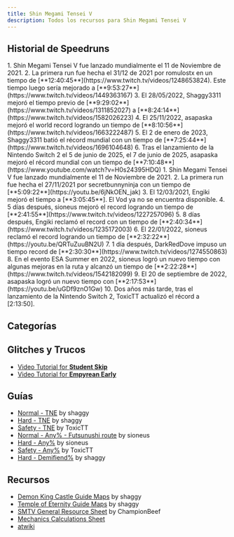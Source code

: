 ```yaml
---
title: Shin Megami Tensei V
description: Todos los recursos para Shin Megami Tensei V
---
```



<DocsHero 
    content="Shin Megami Tensei V es la última entrega de la saga de Shin Megami Tensei, siendo la primera en tener un mundo semi abierto que alienta al jugador a explorar."
    srcUrl={cover}
    alt="Shin Megami Tensei V Cover"
/>

<LinkCard title="Leaderboards" href="https://www.speedrun.com/smtv" description=" Ver todas las runs en Speedrun.com"/>

## Historial de Speedruns
<Tabs>
    <TabItem label="Hard TNE">
        <Steps>
            1. Shin Megami Tensei V fue lanzado mundialmente el 11 de Noviembre de 2021.
            2. La primera run fue hecha el 31/12 de 2021 por romulostx en un tiempo de [**12:40:45**](https://www.twitch.tv/videos/1248653824). Este tiempo luego sería mejorado a [**9:53:27**](https://www.twitch.tv/videos/1449363167)
            3. El 28/05/2022, Shaggy3311 mejoró el tiempo previo de [**9:29:02**](https://www.twitch.tv/videos/1311852027) a [**8:24:14**](https://www.twitch.tv/videos/1582026223)
            4. El 25/11/2022, asapaska mejoró el world record logrando un tiempo de [**8:10:56**](https://www.twitch.tv/videos/1663222487)
            5. El 2 de enero de 2023, Shaggy3311 batió el récord mundial con un tiempo de [**7:25:44**](https://www.twitch.tv/videos/1696104648)
            6. Tras el lanzamiento de la Nintendo Switch 2 el 5 de junio de 2025, el 7 de junio de 2025, asapaska mejoró el récord mundial con un tiempo de [**7:10:48**](https://www.youtube.com/watch?v=H0s24395HDQ)
            </Steps>
    </TabItem>
    <TabItem label="Safety Any%">
        <Steps>
        1. Shin Megami Tensei V fue lanzado mundialmente el 11 de Noviembre de 2021.
        2. La primera run fue hecha el 27/11/2021 por secretbunnyninja con un tiempo de [**5:09:22**](https://youtu.be/6jNkOEN_jak)
        3. El 12/03/2021, Engiki mejoró el tiempo a [**3:05:45**]. El Vod ya no se encuentra disponible.
        4. 5 días después, sioneus mejoró el record logrando un tiempo de [**2:41:55**](https://www.twitch.tv/videos/1227257096)
        5. 8 días después, Engiki reclamó el record con un tiempo de [**2:40:34**](https://www.twitch.tv/videos/1235172003)
        6. El 22/01/2022, sioneus reclamó el record logrando un tiempo de [**2:32:22**](https://youtu.be/QRTuZuuBN2U)
        7. 1 día después, DarkRedDove impuso un tiempo record de [**2:30:30**](https://www.twitch.tv/videos/1274550863)
        8. En el evento ESA Summer en 2022, sioneus logró un nuevo tiempo con algunas mejoras en la ruta y alcanzó un tiempo de [**2:22:28**](https://www.twitch.tv/videos/1542182099)
        9. El 20 de septiembre de 2022, asapaska logró un nuevo tiempo con [**2:17:53**](https://youtu.be/uGDf9znO1Gw)
10. Dos años más tarde, tras el lanzamiento de la Nintendo Switch 2, ToxicTT actualizó el récord a [2:13:50].
</Steps>
    </TabItem>
</Tabs>

## Categorías
<CardGrid>
    <Card title="True Neutral Ending"></Card>
    <Card title="Any%"></Card>
    <Card title="All Bosses"></Card>
    <Card title="Demifiend%"></Card>
</CardGrid>

## Glitches y Trucos
- [Video Tutorial for **Student Skip**](https://www.youtube.com/watch?v=P9axb5forXU)
- [Video Tutorial for **Empyrean Early**](https://www.youtube.com/watch?v=Q2nPlbozqmk)

## Guías
- [Normal - TNE](https://docs.google.com/spreadsheets/d/1JhqzDNeBEdVHRlefVq-YtO0oYZQHkOk6HpKX6OR0RsE/edit#gid=0) by shaggy
- [Hard - TNE](https://docs.google.com/spreadsheets/d/18hEXZOrQhRr7nzpNYC5wGyUdavg3-BpKjEg8K5cmXnQ/edit#gid=2095762135) by shaggy
- [Safety - TNE](https://drive.google.com/file/d/1jPxf_-QCTZAzLNr5WVKmQn7d7zlLljGw/view?usp=sharing) by ToxicTT
- [Normal - Any% - Futsunushi route](https://docs.google.com/spreadsheets/d/1VlBLx98wTelumMt5hk_kwZoHwTZCdbFQ/edit#gid=367221705) by sioneus
- [Hard - Any%](https://docs.google.com/spreadsheets/d/1TZ7IceQeqBaPmphOFDDjaGy4SB0zlXzAgxn3CH5MXZQ/edit#gid=283801600) by sioneus
- [Safety - Any%](https://drive.google.com/file/d/16BxAFY6_M2AJhMxPUvF1KNd7lal1tUHS/view?usp=sharing) by ToxicTT
- [Hard - Demifiend%](https://docs.google.com/spreadsheets/d/1DF5a5QJAL9xiOZPlvNNWg2F-CbYV9FdYQ__RTeb_ohI/edit#gid=2095762135) by shaggy


## Recursos
- [Demon King Castle Guide Maps](https://imgur.com/a/e6wZ2Z5) by shaggy
- [Temple of Eternity Guide Maps](https://imgur.com/a/daACL6e) by shaggy
- [SMTV General Resource Sheet](https://docs.google.com/spreadsheets/d/1WtF2wrwTR1rE5U4BAOTaZlJJmVYUwfBnc_0s_w5G_kg/edit#gid=0) by ChampionBeef
- [Mechanics Calculations Sheet](https://docs.google.com/spreadsheets/d/1d2fNm0p9zGd4zQeop5jGUPFTXd1etNwb_ueGlfD55cE/edit?usp=sharing)
- [atwiki](https://w.atwiki.jp/megaten5/)